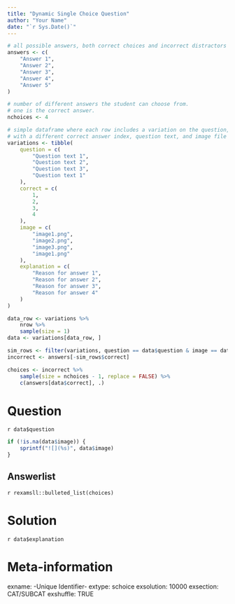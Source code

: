 ```yaml
---
title: "Dynamic Single Choice Question"
author: "Your Name"
date: "`r Sys.Date()`"
---
```



```r
# all possible answers, both correct choices and incorrect distractors
answers <- c(
    "Answer 1",
    "Answer 2",
    "Answer 3",
    "Answer 4",
    "Answer 5"
)

# number of different answers the student can choose from.
# one is the correct answer.
nchoices <- 4

# simple dataframe where each row includes a variation on the question,
# with a different correct answer index, question text, and image file
variations <- tibble(
    question = c(
        "Question text 1",
        "Question text 2",
        "Question text 3",
        "Question text 1"
    ),
    correct = c(
        1,
        2,
        3,
        4
    ),
    image = c(
        "image1.png",
        "image2.png",
        "image3.png",
        "image1.png"
    ),
    explanation = c(
        "Reason for answer 1",
        "Reason for answer 2",
        "Reason for answer 3",
        "Reason for answer 4"
    )
)

data_row <- variations %>%
    nrow %>%
    sample(size = 1)
data <- variations[data_row, ]

sim_rows <- filter(variations, question == data$question & image == data$image)
incorrect <- answers[-sim_rows$correct]

choices <- incorrect %>%
    sample(size = nchoices - 1, replace = FALSE) %>%
    c(answers[data$correct], .)
```


Question
========

`r data$question`

```r
if (!is.na(data$image)) {
    sprintf("![](%s)", data$image)
}
```

Answerlist
----------

`r rexamsll::bulleted_list(choices)`


Solution
========

`r data$explanation`


Meta-information
================
exname: -Unique Identifier-
extype: schoice
exsolution: 10000
exsection: CAT/SUBCAT
exshuffle: TRUE
